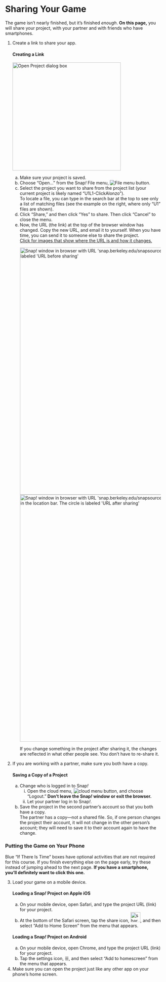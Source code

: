 # Sharing Your Game 

<div class="learn">The game isn't nearly finished, but it's finished <em>enough</em>. <strong>On this page,</strong> you will share your project, with your partner and with friends who have smartphones.</div>
<div class="forYouToDo">
<ol>
<li>
Create a link to share your app.
<div class="narrower">
#### <strong>Creating a Link</strong>
<img class="imageRight" src="/img/1-introduction/U1ImageVideoAddendum_img/U1L1P7_OpenFile.png"  height="350" alt="Open Project dialog box" title="Open Project dialog box"/>
<ol type="a">
<li>Make sure your project is saved.</li>
<li>Choose "Open..." from the Snap<em>!</em> File menu, <img src="/img/1-introduction/file_button.png" alt="File menu button" title="File menu button"/>.</li>
<li>Select the project you want to share from the project list (your current project is likely named "U1L1-ClickAlonzo").</li>
<div class="endnote">To locate a file, you can type in the search bar at the top to see only a list of matching files (see the example on the right, where only "U1" files are shown).</div>
<li>Click "Share," and then click "Yes" to share. Then click "Cancel" to close the menu.</li>
<li>Now, the URL (the link) at the top of the browser window has changed.  Copy the new URL, and email it to yourself. When you have time, you can send it to someone else to share the project.</li>
<div class="endnote">
<a href="#hint-URL" data-toggle="collapse" title="Click for images that show where the URL is and how it changes.">Click for images that show where the URL is and how it changes.</a>
<div id="hint-URL" class="collapse">
<img class="inline" src="/img/1-introduction/url-before.png" width="800" alt="Snap! window in browser with URL 'snap.berkeley.edu/snapsource/snap.html' circled in the location bar. The circle is labeled 'URL before sharing'" title="Snap! window in browser with URL 'snap.berkeley.edu/snapsource/snap.html' circled in the location bar. The circle is labeled 'URL before sharing'" /><br />
<img class="inline" src="/img/1-introduction/url-after.png" width="800" alt="Snap! window in browser with URL 'snap.berkeley.edu/snapsource/snap.html#present:Username=bh&Proje...' circled in the location bar. The circle is labeled 'URL after sharing'" title="Snap! window in browser with URL 'snap.berkeley.edu/snapsource/snap.html#present:Username=bh&Proje...' circled in the location bar. The circle is labeled 'URL after sharing'" />
</div>
</div>
<p>If you change something in the project after sharing it, the changes are reflected in what other people see. You don't have to re-share it.</p>
</ol>
</div>
</li>
<li>
If you are working with a partner, make sure you both have a copy.
<div class="narrower">
#### <strong>Saving a Copy of a Project</strong>
<ol type="a">
<li>
Change who is logged in to Snap<em>!</em>
<ol style="list-style-type: lower-roman;">
<li>Open the cloud menu, <img src="/img/1-introduction/cloud_button.png" alt="cloud menu button">, and choose "Logout." <strong>Don't leave the Snap<em>!</em> window or exit the browser.</strong></li>
<li>Let your partner log in to Snap<em>!</em>.</li>
</ol>
</li>
<li>Save the project in the second partner's account so that you both have a copy.</li>
<div class="endnote">The partner has a copy&mdash;not a shared file. So, if one person changes the project their account, it will not change in the other person's account; they will need to save it to their account again to have the change.</div>
</ol>
</div>
</li>
</ol>
</div>

### Putting the Game on Your Phone

<div class="endnote">Blue "If There Is Time" boxes have optional activities that are not required for this course.  If you finish everything else on the page early, try these instead of jumping ahead to the next page.  <strong>If you have a smartphone, you'll definitely want to click this one.</strong></div>

<div class="ifTime">
<ol start="3">
<li>
Load your game on a mobile device.
<div class="narrowblue">
#### <strong>Loading a Snap<em>!</em> Project on Apple iOS</strong>
<ol type="a">
<li>On your mobile device, open Safari, and type the project URL (link) for your project.</li>
<li>At the bottom of the Safari screen, tap the share icon, <img src="/img/1-introduction/share.png" width="32" height="32" alt="share icon (square with up arrow)" title="share icon (square with up arrow)">, and then select "Add to Home Screen" from the menu that appears.</li>
</ol> 
#### <strong>Loading a Snap<em>!</em> Project on Android</strong>     
<ol type="a">
<li>On your mobile device, open Chrome, and type the project URL (link) for your project.</li>
<li>Tap the settings icon, ☰, and then select "Add to homescreen" from the menu that appears.</li>
</ol>
</div>
</li>
<li>Make sure you can open the project just like any other app on your phone's home screen.</li>
</ol>
</div>
